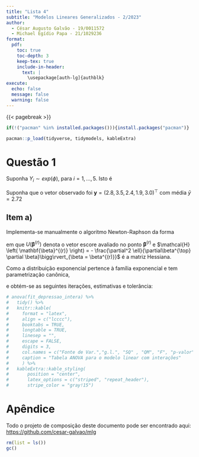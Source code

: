 ```yaml
---
title: "Lista 4"
subtitle: "Modelos Lineares Generalizados - 2/2023" 
author:
  - César Augusto Galvão - 19/0011572
  - Michael Egídio Papa - 21/1029236
format: 
  pdf:
    toc: true
    toc-depth: 3
    keep-tex: true
    include-in-header:
      text: |
        \usepackage[auth-lg]{authblk}
execute:
  echo: false
  message: false
  warning: false
---
```


{{< pagebreak >}}

```r
if(!("pacman" %in% installed.packages())){install.packages("pacman")}

pacman::p_load(tidyverse, tidymodels, kableExtra)
```


# Questão 1

Suponha $Y_i \sim exp(\phi)$, para $i = 1, \dots, 5$. Isto é

\begin{align}
  f(y_i | \phi) = \frac{1}{\phi} \, exp \left( -\frac{y_i}{\phi} \right), \quad \text{com } y_i > 0 \text{ e } \phi > 0.
\end{align}

Suponha que o vetor observado foi $\mathbf{y} = (2.8, 3.5, 2.4, 1.9, 3.0)^\top$ com média $\bar{y} = 2.72$

## Item a)

Implementa-se manualmente o algoritmo Newton-Raphson da forma

\begin{align}
  \mathbf{\beta}^{(r+1)} &= \mathbf{\beta}^{(r)} + \mathcal{H}^{-1} \left( \mathbf{\beta}^{(r)} \right) \, U \left( \mathbf{\beta}^{(r)} \right)
\end{align}

\noindent em que $U \left( \mathbf{\beta}^{(r)} \right)$ denota o vetor escore avaliado no ponto $\mathbf{\beta}^{(r)}$ e $\mathcal{H} \left( \mathbf{\beta}^{(r)} \right) = - \frac{\partial^2 \ell}{\partial\beta^{\top} \partial \beta}\bigg\rvert_{\beta = \beta^{(r)}}$ é a matriz Hessiana.

Como a distribuição exponencial pertence à família exponencial e tem parametrização canônica, 

\noindent e obtém-se as seguintes iterações, estimativas e tolerância:



```r
# anova(fit_depressao_intera) %>%
#   tidy() %>%
#   knitr::kable(
#     format = "latex",
#     align = c("lcccc"),
#     booktabs = TRUE,
#     longtable = TRUE,
#     linesep = "",
#     escape = FALSE,
#     digits = 3,
#     col.names = c("Fonte de Var.","g.l.", "SQ" , "QM", "F", "p-valor"),
#     caption = "Tabela ANOVA para o modelo linear com interações"
#     ) %>%
#   kableExtra::kable_styling(
#       position = "center",
#       latex_options = c("striped", "repeat_header"),
#       stripe_color = "gray!15")
```




# Apêndice

Todo o projeto de composição deste documento pode ser encontrado aqui: <https://github.com/cesar-galvao/mlg>


```r
rm(list = ls())
gc()
```
